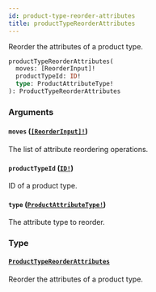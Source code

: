 ```yaml
---
id: product-type-reorder-attributes
title: productTypeReorderAttributes
---
```


Reorder the attributes of a product type.

```graphql
productTypeReorderAttributes(
  moves: [ReorderInput]!
  productTypeId: ID!
  type: ProductAttributeType!
): ProductTypeReorderAttributes

```

### Arguments

#### `moves` ([`[ReorderInput]!`](/developer/api-reference/inputs/reorder-input))

The list of attribute reordering operations.

#### `productTypeId` ([`ID!`](/developer/api-reference/scalars/id))

ID of a product type.

#### `type` ([`ProductAttributeType!`](/developer/api-reference/enums/product-attribute-type))

The attribute type to reorder.

### Type

#### [`ProductTypeReorderAttributes`](/developer/api-reference/objects/product-type-reorder-attributes)

Reorder the attributes of a product type.
